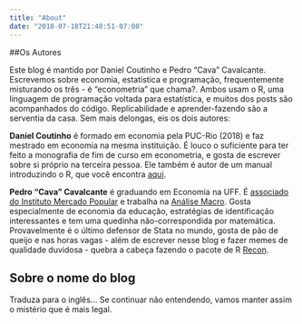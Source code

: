 ```yaml
---
title: "About"
date: "2018-07-18T21:48:51-07:00"
---
```


##Os Autores

Este blog é mantido por Daniel Coutinho e Pedro "Cava" Cavalcante. Escrevemos sobre economia, estatística e programação, frequentemente misturando os três - é "econometria" que chama?. Ambos usam o R, uma linguagem de programação voltada para estatística, e muitos dos posts são acompanhados do código. Replicabilidade e aprender-fazendo são a serventia da casa. Sem mais delongas, eis os dois autores:

**Daniel Coutinho** é formado em economia pela PUC-Rio (2018) e faz mestrado em economia na mesma instituição. É louco o suficiente para ter feito a monografia de fim de curso em econometria, e gosta de escrever sobre si próprio na terceira pessoa. Ele também é autor de um manual introduzindo o R, que você encontra [aqui](https://danmrc.github.io/R-para-Economistas/). 

**Pedro "Cava" Cavalcante** é graduando em Economia na UFF. É [associado do Instituto Mercado Popular](http://mercadopopular.org/author/cavalcante/) e trabalha na [Análise Macro](https://analisemacro.com.br/). Gosta especialmente de economia da educação, estratégias de identificação interessantes e tem uma quedinha não-correspondida por matemática. Provavelmente é o último defensor de Stata no mundo, gosta de pão de queijo e nas horas vagas - além de escrever nesse blog e fazer memes de qualidade duvidosa - quebra a cabeça fazendo o pacote de R [Recon](https://github.com/pcavalcanteoliveira/economics101).


## Sobre o nome do blog

Traduza para o inglês... Se continuar não entendendo, vamos manter assim o mistério que é mais legal.
